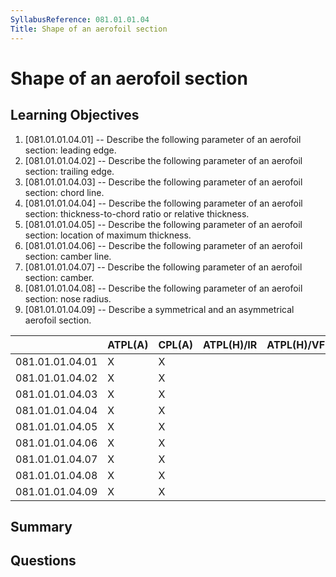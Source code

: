 ```yaml
---
SyllabusReference: 081.01.01.04
Title: Shape of an aerofoil section
---
```


# Shape of an aerofoil section

## Learning Objectives

1. [081.01.01.04.01] -- Describe the following parameter of an aerofoil section:
   leading edge.
2. [081.01.01.04.02] -- Describe the following parameter of an aerofoil section:
   trailing edge.
3. [081.01.01.04.03] -- Describe the following parameter of an aerofoil section:
   chord line.
4. [081.01.01.04.04] -- Describe the following parameter of an aerofoil section:
   thickness-to-chord ratio or relative thickness.
5. [081.01.01.04.05] -- Describe the following parameter of an aerofoil section:
   location of maximum thickness.
6. [081.01.01.04.06] -- Describe the following parameter of an aerofoil section:
   camber line.
7. [081.01.01.04.07] -- Describe the following parameter of an aerofoil section:
   camber.
8. [081.01.01.04.08] -- Describe the following parameter of an aerofoil section:
   nose radius.
9. [081.01.01.04.09] -- Describe a symmetrical and an asymmetrical aerofoil
   section.

|                 | ATPL(A) | CPL(A) | ATPL(H)/IR | ATPL(H)/VFR | CPL(H) | IR  | CBIR(A) |
| --------------- | ------- | ------ | ---------- | ----------- | ------ | --- | ------- |
| 081.01.01.04.01 | X       | X      |            |             |        |     |         |
| 081.01.01.04.02 | X       | X      |            |             |        |     |         |
| 081.01.01.04.03 | X       | X      |            |             |        |     |         |
| 081.01.01.04.04 | X       | X      |            |             |        |     |         |
| 081.01.01.04.05 | X       | X      |            |             |        |     |         |
| 081.01.01.04.06 | X       | X      |            |             |        |     |         |
| 081.01.01.04.07 | X       | X      |            |             |        |     |         |
| 081.01.01.04.08 | X       | X      |            |             |        |     |         |
| 081.01.01.04.09 | X       | X      |            |             |        |     |         |

## Summary

## Questions
